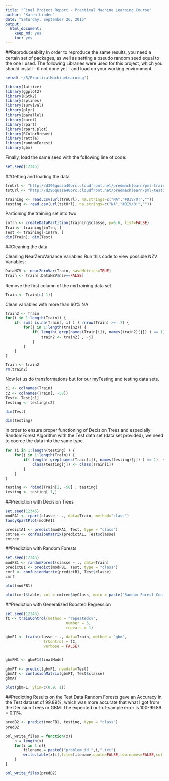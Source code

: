 ```yaml
---
title: "Final Project Report - Practical Machine Learning Course"
author: "Karen Linden"
date: "Saturday, September 26, 2015"
output:
  html_document:
    keep_md: yes
    toc: yes    
---
```




##Reproduceablity
In order to reproduce the same results, you need a certain set of packages, as well as setting a pseudo random seed equal to the one I used. 
The following Libraries were used for this project, which you should install - if not done yet - and load on your working environment.

```r

setwd('~/R/PracticalMachineLearning')

library(lattice)
library(ggplot2)
library(RGtk2)
library(splines)
library(survival)
library(plyr)
library(parallel)
library(caret)
library(rpart)
library(rpart.plot)
library(RColorBrewer)
library(rattle)
library(randomForest)
library(gbm)

```

Finally, load the same seed with the following line of code:

```r
set.seed(12345)

```

##Getting and loading the data

```r
trnUrl <- "http://d396qusza40orc.cloudfront.net/predmachlearn/pml-training.csv"
tstUrl <- "http://d396qusza40orc.cloudfront.net/predmachlearn/pml-testing.csv"

training <- read.csv(url(trnUrl), na.strings=c("NA","#DIV/0!",""))
testing <- read.csv(url(tstUrl), na.strings=c("NA","#DIV/0!",""))

```
Partioning the training set into two

```r
inTrn <- createDataPartition(training$classe, p=0.6, list=FALSE)
Train<- training[inTrn, ]
Test <- training[-inTrn, ]
dim(Train); dim(Test)

```

##Cleaning the data

Cleaning NearZeroVariance Variables Run this code to view possible NZV Variables:

```r
DataNZV <- nearZeroVar(Train, saveMetrics=TRUE)
Train <- Train[,DataNZV$nzv==FALSE]

```

Remove the first column of the myTraining data set
```r
Train <- Train[c(-1)]

```

Clean variables with more than 60% NA
```r
train2 <- Train 
for(i in 1:length(Train)) {
    if( sum( is.na(Train[, i] ) ) /nrow(Train) >= .7) {
        for(j in 1:length(train2)) {
            if( length( grep(names(Train[i]), names(train2)[j]) ) == 1)  {
                train2 <- train2[ , -j]
            }   
        } 
    }
}

Train <- train2
rm(train2)

```
Now let us do transformations but for our myTesting and testing data sets.
```r
c1 <- colnames(Train)
c2 <- colnames(Train[, -58])  
Test<- Test[c1]        
testing <- testing[c2]           

dim(Test)

dim(testing)

```

In order to ensure proper functioning of Decision Trees and especially RandomForest Algorithm with the Test data set (data set provided), we need to coerce the data into the same type.

```r
for (i in 1:length(testing) ) {
    for(j in 1:length(Train)) {
        if( length( grep(names(Train[i]), names(testing)[j]) ) == 1)  {
            class(testing[j]) <- class(Train[i])
        }      
    }      
}

testing <- rbind(Train[2, -58] , testing) 
testing <- testing[-1,]

```

##Prediction with Decision Trees
```r
set.seed(12345)
modFA1 <- rpart(classe ~ ., data=Train, method="class")
fancyRpartPlot(modFA1)

predictA1 <- predict(modFA1, Test, type = "class")
cmtree <- confusionMatrix(predictA1, Test$classe)
cmtree

```

##Prediction with Random Forests
```r
set.seed(12345)
modFB1 <- randomForest(classe ~ ., data=Train)
predictB1 <- predict(modFB1, Test, type = "class")
cmrf <- confusionMatrix(predictB1, Test$classe)
cmrf

plot(modFB1)

plot(cmrf$table, col = cmtree$byClass, main = paste("Random Forest Confusion Matrix: Accuracy =", round(cmrf$overall['Accuracy'], 4)))

```


##Prediction with Generalized Boosted Regression
```r
set.seed(12345)
fC <- trainControl(method = "repeatedcv",
                           number = 5,
                           repeats = 1)

gbmF1 <- train(classe ~ ., data=Train, method = "gbm",
                 trControl = fC,
                 verbose = FALSE)


gbmFM1 <- gbmF1$finalModel

gbmPT <- predict(gbmF1, newdata=Test)
gbmAT <- confusionMatrix(gbmPT, Test$classe)
gbmAT

plot(gbmF1, ylim=c(0.9, 1))

```
##Predicting Results on the Test Data
Random Forests gave an Accuracy in the Test dataset of 99.89%, which was more accurate that what I got from the Decision Trees or GBM. The expected out-of-sample error is 100-99.89 = 0.11%.
```r
predB2 <- predict(modFB1, testing, type = "class")
predB2

pml_write_files = function(x){
    n = length(x)
    for(i in 1:n){
        filename = paste0("problem_id_",i,".txt")
        write.table(x[i],file=filename,quote=FALSE,row.names=FALSE,col.names=FALSE)
    }
}

pml_write_files(predB2)

```





